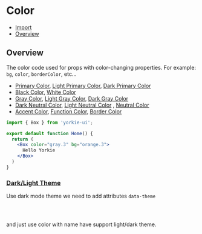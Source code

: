 # Color


<Meta of={ColorsStories} />

- [Import](#import)
- [Overview](#overview)

## Overview

The color code used for props with color-changing properties. For example: `bg`, `color`, `borderColor`, etc...

- [Primary Color](#primarycolor), [Light Primary Color](#lightprimarycolor), [Dark Primary Color](#darkprimarycolor)
- [Black Color](#blackcolor), [White Color](#whitecolor)
- [Gray Color](#graycolor), [Light Gray Color](#lightgraycolor), [Dark Gray Color](#darkgraycolor)
- [Dark Neutral Color](#darkneutralcolor), [Light Neutral Color](#lightneutralcolor)
  , [Neutral Color](#neutralcolor)
- [Accent Color](#accentcolor), [Function Color](#functioncolor), [Border Color](#bordercolor)

```jsx
import { Box } from 'yorkie-ui';

export default function Home() {
  return (
    <Box color="gray.3" bg="orange.3">
      Hello Yorkie
    </Box>
  )
}
```

<Canvas of={ColorsStories.Overview} sourceState="none" />

### [Dark/Light Theme](#dark-light-theme)

Use dark mode theme we need to add attributes `data-theme`

```html
<html data-theme="dark">
</html>
```
and just use color with name have support light/dark theme.

```js
<Box color="orange.2" bg="orange.3">
  Hello Yorkie
</Box>
```